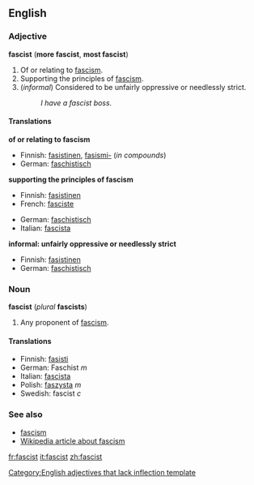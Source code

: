 ==English==

===Adjective===
'''fascist''' ('''more fascist''', '''most fascist''')

#Of or relating to [[fascism]].
#Supporting the principles of [[fascism]].
#(''informal'') Considered to be unfairly oppressive or needlessly strict.
#:''I have a fascist boss.''

====Translations====

'''of or relating to fascism'''
{{top}}
*Finnish: [[fasistinen]], [[fasismi-]] (''in compounds'')
*German: [[faschistisch]]
{{mid}}
{{bottom}}

'''supporting the principles of fascism'''
{{top}}
*Finnish: [[fasistinen]]
*French: [[fasciste]]
{{mid}}
*German: [[faschistisch]]
*Italian: [[fascista]]
{{bottom}}

'''informal: unfairly oppressive or needlessly strict'''
{{top}}
*Finnish: [[fasistinen]]
*German: [[faschistisch]]
{{mid}}

{{bottom}}

===Noun===
'''fascist''' (''plural'' '''fascists''')

#Any proponent of [[fascism]].

====Translations====
*Finnish: [[fasisti]]
*German: Faschist ''m''
*Italian: [[fascista]]
*Polish: [[faszysta]] ''m''
*Swedish: fascist ''c''

===See also===
*[[fascism]]
*[[w:fascism|Wikipedia article about fascism]]

[[Category:English adjectives that lack inflection template]]

[[fr:fascist]]
[[it:fascist]]
[[zh:fascist]]